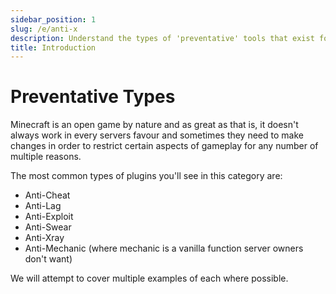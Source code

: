 ```yaml
---
sidebar_position: 1
slug: /e/anti-x
description: Understand the types of 'preventative' tools that exist for Minecraft servers.
title: Introduction
---
```


# Preventative Types

Minecraft is an open game by nature and as great as that is, it doesn't always work in every servers favour and sometimes they need to make changes in order to restrict certain aspects of gameplay for any number of multiple reasons.

The most common types of plugins you'll see in this category are:

 - Anti-Cheat
 - Anti-Lag
 - Anti-Exploit
 - Anti-Swear
 - Anti-Xray
 - Anti-Mechanic (where mechanic is a vanilla function server owners don't want)

We will attempt to cover multiple examples of each where possible.

